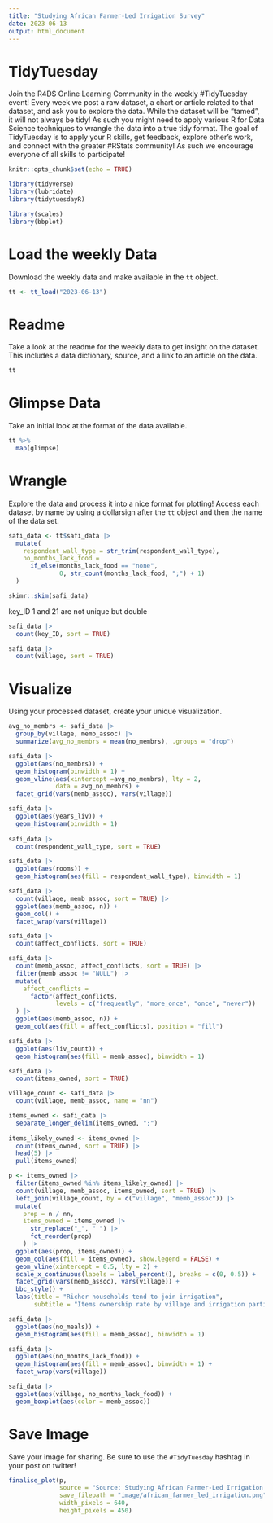 ```yaml
---
title: "Studying African Farmer-Led Irrigation Survey"
date: 2023-06-13
output: html_document
---
```


# TidyTuesday

Join the R4DS Online Learning Community in the weekly #TidyTuesday event!
Every week we post a raw dataset, a chart or article related to that dataset, and ask you to explore the data.
While the dataset will be “tamed”, it will not always be tidy! As such you might need to apply various R for Data Science techniques to wrangle the data into a true tidy format.
The goal of TidyTuesday is to apply your R skills, get feedback, explore other’s work, and connect with the greater #RStats community!
As such we encourage everyone of all skills to participate!

```r

knitr::opts_chunk$set(echo = TRUE)

library(tidyverse)
library(lubridate)
library(tidytuesdayR)

library(scales)
library(bbplot)
```

# Load the weekly Data

Download the weekly data and make available in the `tt` object.

```r

tt <- tt_load("2023-06-13")

```


# Readme

Take a look at the readme for the weekly data to get insight on the dataset.
This includes a data dictionary, source, and a link to an article on the data.

```r

tt

```


# Glimpse Data

Take an initial look at the format of the data available.

```r

tt %>% 
  map(glimpse)

```

# Wrangle

Explore the data and process it into a nice format for plotting! Access each dataset by name by using a dollarsign after the `tt` object and then the name of the data set.

```r

safi_data <- tt$safi_data |> 
  mutate(
    respondent_wall_type = str_trim(respondent_wall_type),
    no_months_lack_food = 
      if_else(months_lack_food == "none",
              0, str_count(months_lack_food, ";") + 1)
  )

skimr::skim(safi_data)
```

key_ID 1 and 21 are not unique but double
```r
safi_data |> 
  count(key_ID, sort = TRUE)
```

```r
safi_data |> 
  count(village, sort = TRUE)
```

# Visualize

Using your processed dataset, create your unique visualization.

```r
avg_no_membrs <- safi_data |> 
  group_by(village, memb_assoc) |> 
  summarize(avg_no_membrs = mean(no_membrs), .groups = "drop")

safi_data |> 
  ggplot(aes(no_membrs)) +
  geom_histogram(binwidth = 1) +
  geom_vline(aes(xintercept =avg_no_membrs), lty = 2, 
             data = avg_no_membrs) +
  facet_grid(vars(memb_assoc), vars(village))

safi_data |> 
  ggplot(aes(years_liv)) +
  geom_histogram(binwidth = 1)
  
safi_data |> 
  count(respondent_wall_type, sort = TRUE)

safi_data |> 
  ggplot(aes(rooms)) +
  geom_histogram(aes(fill = respondent_wall_type), binwidth = 1)

safi_data |> 
  count(village, memb_assoc, sort = TRUE) |> 
  ggplot(aes(memb_assoc, n)) +
  geom_col() +
  facet_wrap(vars(village))

safi_data |> 
  count(affect_conflicts, sort = TRUE)
```

```r
safi_data |> 
  count(memb_assoc, affect_conflicts, sort = TRUE) |> 
  filter(memb_assoc != "NULL") |> 
  mutate(
    affect_conflicts = 
      factor(affect_conflicts,
             levels = c("frequently", "more_once", "once", "never"))
  ) |> 
  ggplot(aes(memb_assoc, n)) +
  geom_col(aes(fill = affect_conflicts), position = "fill")
```

```r
safi_data |> 
  ggplot(aes(liv_count)) +
  geom_histogram(aes(fill = memb_assoc), binwidth = 1)
```

```r
safi_data |> 
  count(items_owned, sort = TRUE)

village_count <- safi_data |> 
  count(village, memb_assoc, name = "nn")

items_owned <- safi_data |> 
  separate_longer_delim(items_owned, ";")
  
items_likely_owned <- items_owned |> 
  count(items_owned, sort = TRUE) |> 
  head(5) |> 
  pull(items_owned)

p <- items_owned |> 
  filter(items_owned %in% items_likely_owned) |> 
  count(village, memb_assoc, items_owned, sort = TRUE) |> 
  left_join(village_count, by = c("village", "memb_assoc")) |> 
  mutate(
    prop = n / nn,
    items_owned = items_owned |>
      str_replace("_", " ") |> 
      fct_reorder(prop)
    ) |> 
  ggplot(aes(prop, items_owned)) +
  geom_col(aes(fill = items_owned), show.legend = FALSE) +
  geom_vline(xintercept = 0.5, lty = 2) +
  scale_x_continuous(labels = label_percent(), breaks = c(0, 0.5)) +
  facet_grid(vars(memb_assoc), vars(village)) +
  bbc_style() +
  labs(title = "Richer households tend to join irrigation",
       subtitle = "Items ownership rate by village and irrigation participation")
```

```r
safi_data |> 
  ggplot(aes(no_meals)) +
  geom_histogram(aes(fill = memb_assoc), binwidth = 1)
```

```r
safi_data |> 
  ggplot(aes(no_months_lack_food)) +
  geom_histogram(aes(fill = memb_assoc), binwidth = 1) +
  facet_wrap(vars(village))

safi_data |>
  ggplot(aes(village, no_months_lack_food)) +
  geom_boxplot(aes(color = memb_assoc))
```


# Save Image

Save your image for sharing. Be sure to use the `#TidyTuesday` hashtag in your post on twitter! 

```r

finalise_plot(p,
              source = "Source: Studying African Farmer-Led Irrigation survey", 
              save_filepath = "image/african_farmer_led_irrigation.png",
              width_pixels = 640,
              height_pixels = 450)

```
